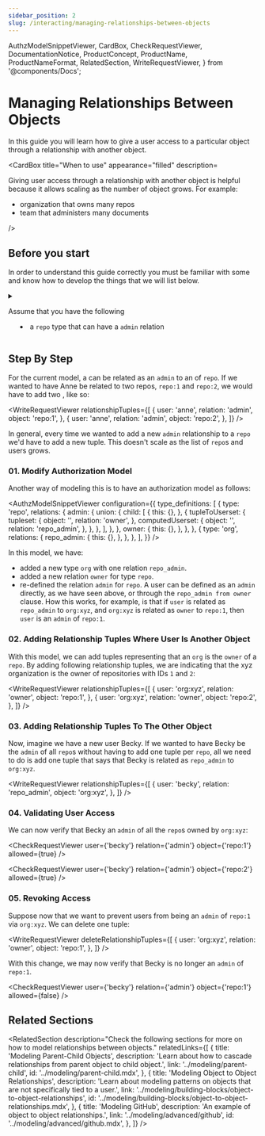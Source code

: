 ```yaml
---
sidebar_position: 2
slug: /interacting/managing-relationships-between-objects
---
```


  AuthzModelSnippetViewer,
  CardBox,
  CheckRequestViewer,
  DocumentationNotice,
  ProductConcept,
  ProductName,
  ProductNameFormat,
  RelatedSection,
  WriteRequestViewer,
} from '@components/Docs';

# Managing Relationships Between Objects

<DocumentationNotice />

In this guide you will learn how to give a user access to a particular object through a relationship with another object.

<CardBox title="When to use" appearance="filled" description=<div>

Giving user access through a relationship with another object is helpful because it allows scaling as the number of object grows. For example:

- organization that owns many repos
- team that administers many documents

</div> />

## Before you start

In order to understand this guide correctly you must be familiar with some <ProductConcept /> and know how to develop the things that we will list below.

<details>
<summary>

Assume that you have the following <ProductConcept section="what-is-an-authorization-model" linkName="authorization model" /><br />

- a `repo` type that can have a `admin` relation

</summary>

<AuthzModelSnippetViewer
  configuration={{
    type_definitions: [
      {
        type: 'repo',
        relations: {
          admin: {
            this: {},
          },
        },
      },
    ],
  }}
/>

<hr />

In addition, you will need to know the following:

### Direct Access

You need to know how to create an authorization model and create a relationship tuple to grant a user access to an object. [Learn more →](../modeling/direct-access.mdx)

### <ProductName format={ProductNameFormat.ShortForm}/> Concepts

- A <ProductConcept section="what-is-a-type" linkName="Type" />: a class of objects that have similar characteristics
- A <ProductConcept section="what-is-a-user" linkName="User" />: an entity in the system that can be related to an object
- A <ProductConcept section="what-is-a-relation" linkName="Relation" />: is a string defined in the type definition of an authorization model that defines the possibility of a relationship between an object of the same type as the type definition and a user in the system
- An <ProductConcept section="what-is-an-object" linkName="Object" />: represents an entity in the system. Users' relationships to it can be define through relationship tuples and the authorization model
- A <ProductConcept section="what-is-a-relationship-tuple" linkName="Relationship Tuple" />: a grouping consisting of a user, a relation and an object stored in <ProductName format={ProductNameFormat.ShortForm}/>

</details>

## Step By Step

For the current model, a <ProductConcept section="what-is-a-user" linkName="user" /> can be related as an `admin` to an <ProductConcept section="what-is-an-object" linkName="object" /> of <ProductConcept section="what-is-a-type" linkName="type" /> `repo`. If we wanted to have Anne be related to two repos, `repo:1` and `repo:2`, we would have to add two <ProductConcept section="what-is-a-relationship-tuple" linkName="relationship tuples" />, like so:

<WriteRequestViewer
  relationshipTuples={[
    {
      user: 'anne',
      relation: 'admin',
      object: 'repo:1',
    },
    {
      user: 'anne',
      relation: 'admin',
      object: 'repo:2',
    },
  ]}
/>

In general, every time we wanted to add a new `admin` relationship to a `repo` we'd have to add a new tuple. This doesn't scale as the list of `repo`s and users grows.

### 01. Modify Authorization Model

Another way of modeling this is to have an authorization model as follows:

<AuthzModelSnippetViewer
  configuration={{
    type_definitions: [
      {
        type: 'repo',
        relations: {
          admin: {
            union: {
              child: [
                {
                  this: {},
                },
                {
                  tupleToUserset: {
                    tupleset: {
                      object: '',
                      relation: 'owner',
                    },
                    computedUserset: {
                      object: '',
                      relation: 'repo_admin',
                    },
                  },
                },
              ],
            },
          },
          owner: {
            this: {},
          },
        },
      },
      {
        type: 'org',
        relations: {
          repo_admin: {
            this: {},
          },
        },
      },
    ],
  }}
/>

In this model, we have:

- added a new type `org` with one relation `repo_admin`.
- added a new relation `owner` for type `repo`.
- re-defined the relation `admin` for `repo`. A user can be defined as an `admin` directly, as we have seen above, or through the `repo_admin from owner` clause. How this works, for example, is that if `user` is related as `repo_admin` to `org:xyz`, and `org:xyz` is related as `owner` to `repo:1`, then `user` is an `admin` of `repo:1`.

### 02. Adding Relationship Tuples Where User Is Another Object

With this model, we can add tuples representing that an `org` is the `owner` of a `repo`. By adding following relationship tuples, we are indicating that the xyz organization is the owner of repositories with IDs `1` and `2`:

<WriteRequestViewer
  relationshipTuples={[
    {
      user: 'org:xyz',
      relation: 'owner',
      object: 'repo:1',
    },
    {
      user: 'org:xyz',
      relation: 'owner',
      object: 'repo:2',
    },
  ]}
/>

### 03. Adding Relationship Tuples To The Other Object

Now, imagine we have a new user Becky. If we wanted to have Becky be the `admin` of all `repo`s without having to add one tuple per `repo`, all we need to do is add one tuple that says that Becky is related as `repo_admin` to `org:xyz`.

<WriteRequestViewer
  relationshipTuples={[
    {
      user: 'becky',
      relation: 'repo_admin',
      object: 'org:xyz',
    },
  ]}
/>

### 04. Validating User Access

We can now verify that Becky an `admin` of all the `repo`s owned by `org:xyz`:

<CheckRequestViewer user={'becky'} relation={'admin'} object={'repo:1'} allowed={true} />

<CheckRequestViewer user={'becky'} relation={'admin'} object={'repo:2'} allowed={true} />

### 05. Revoking Access

Suppose now that we want to prevent users from being an `admin` of `repo:1` via `org:xyz`. We can delete one tuple:

<WriteRequestViewer
  deleteRelationshipTuples={[
    {
      user: 'org:xyz',
      relation: 'owner',
      object: 'repo:1',
    },
  ]}
/>

With this change, we may now verify that Becky is no longer an `admin` of `repo:1`.

<CheckRequestViewer user={'becky'} relation={'admin'} object={'repo:1'} allowed={false} />

## Related Sections

<RelatedSection
  description="Check the following sections for more on how to model relationships between objects."
  relatedLinks={[
    {
      title: 'Modeling Parent-Child Objects',
      description: 'Learn about how to cascade relationships from parent object to child object.',
      link: '../modeling/parent-child',
      id: '../modeling/parent-child.mdx',
    },
    {
      title: 'Modeling Object to Object Relationships',
      description: 'Learn about modeling patterns on objects that are not specifically tied to a user.',
      link: '../modeling/building-blocks/object-to-object-relationships',
      id: '../modeling/building-blocks/object-to-object-relationships.mdx',
    },
    {
      title: 'Modeling GitHub',
      description: 'An example of object to object relationships.',
      link: '../modeling/advanced/github',
      id: '../modeling/advanced/github.mdx',
    },
  ]}
/>
